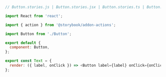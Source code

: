```js
// Button.stories.js | Button.stories.jsx | Button.stories.ts | Button.stories.tsx

import React from 'react';

import { action } from '@storybook/addon-actions';

import Button from './Button';

export default {
  component: Button,
};

export const Text = {
  render: ({ label, onClick }) => <Button label={label} onClick={onClick} />,
};
```
